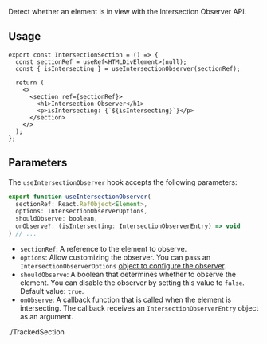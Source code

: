 
Detect whether an element is in view with the Intersection Observer API.

## Usage

```tsx
export const IntersectionSection = () => {
  const sectionRef = useRef<HTMLDivElement>(null);
  const { isIntersecting } = useIntersectionObserver(sectionRef);

  return (
    <>
      <section ref={sectionRef}>
        <h1>Intersection Observer</h1>
        <p>isIntersecting: {`${isIntersecting}`}</p>
      </section>
    </>
  );
};
```

## Parameters

The `useIntersectionObserver` hook accepts the following parameters:

```jsx
export function useIntersectionObserver(
  sectionRef: React.RefObject<Element>,
  options: IntersectionObserverOptions,
  shouldObserve: boolean,
  onObserve?: (isIntersecting: IntersectionObserverEntry) => void
) // ...
```

- `sectionRef`: A reference to the element to observe.
- `options`: Allow customizing the observer. You can pass an `IntersectionObserverOptions` [object to configure the observer](https://developer.mozilla.org/en-US/docs/Web/API/IntersectionObserver#instance_properties).
- `shouldObserve`: A boolean that determines whether to observe the element. You can disable the observer by setting this value to `false`. Default value: `true`.
- `onObserve`: A callback function that is called when the element is intersecting. The callback receives an `IntersectionObserverEntry` object as an argument.

<TrackedSection className="bg-emerald-100 dark:bg-emerald-700" />
<TrackedSection className="bg-yellow-100 dark:bg-yellow-700" />
<TrackedSection className="bg-sky-100 dark:bg-sky-700" />

<div className="h-screen" />
./TrackedSection
